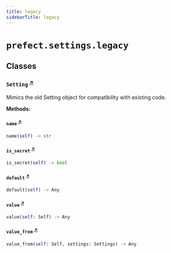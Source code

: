 ```yaml
---
title: legacy
sidebarTitle: legacy
---
```


# `prefect.settings.legacy`

## Classes

### `Setting` <sup><a href="https://github.com/prefecthq/prefect/blob/main/src/prefect/settings/legacy.py#L16" target="_blank">↗</a></sup>


Mimics the old Setting object for compatibility with existing code.


**Methods:**

#### `name` <sup><a href="https://github.com/prefecthq/prefect/blob/main/src/prefect/settings/legacy.py#L31" target="_blank">↗</a></sup>

```python
name(self) -> str
```

#### `is_secret` <sup><a href="https://github.com/prefecthq/prefect/blob/main/src/prefect/settings/legacy.py#L35" target="_blank">↗</a></sup>

```python
is_secret(self) -> bool
```

#### `default` <sup><a href="https://github.com/prefecthq/prefect/blob/main/src/prefect/settings/legacy.py#L43" target="_blank">↗</a></sup>

```python
default(self) -> Any
```

#### `value` <sup><a href="https://github.com/prefecthq/prefect/blob/main/src/prefect/settings/legacy.py#L46" target="_blank">↗</a></sup>

```python
value(self: Self) -> Any
```

#### `value_from` <sup><a href="https://github.com/prefecthq/prefect/blob/main/src/prefect/settings/legacy.py#L61" target="_blank">↗</a></sup>

```python
value_from(self: Self, settings: Settings) -> Any
```
